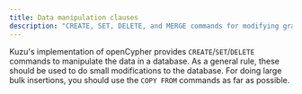 ```yaml
---
title: Data manipulation clauses
description: "CREATE, SET, DELETE, and MERGE commands for modifying graph data"
---
```



Kuzu's implementation of openCypher provides `CREATE`/`SET`/`DELETE` commands to manipulate the
data in a database. As a general rule, these should be used to do small modifications to the database.
For doing large bulk insertions, you should use the `COPY FROM` commands as far as possible.


<CardGrid>
  <LinkCard
    title="CREATE"
    href="/cypher/data-manipulation-clauses/create"
  />
  <LinkCard
    title="MERGE"
    href="/cypher/data-manipulation-clauses/merge"
  />
  <LinkCard
    title="SET"
    href="/cypher/data-manipulation-clauses/set"
  />
  <LinkCard
    title="DELETE"
    href="/cypher/data-manipulation-clauses/delete"
  />
  <LinkCard
    title="RETURN after update"
    href="/cypher/data-manipulation-clauses/read-after-update"
  />
</CardGrid>